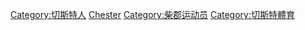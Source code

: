 [[Category:切斯特人|Category:切斯特人]]
[[Category:英格蘭各城鎮運動員|Chester]]
[[Category:柴郡运动员|Category:柴郡运动员]]
[[Category:切斯特體育|Category:切斯特體育]]